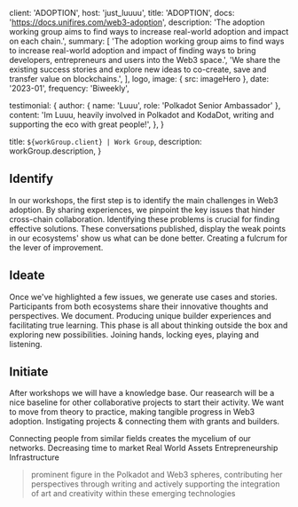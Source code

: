 
client: 'ADOPTION',
host: 'just_luuuu',
title: 'ADOPTION',
docs: 'https://docs.unifires.com/web3-adoption',
description:
'The adoption working group aims to find ways to increase real-world adoption and impact on each chain.',
summary: [
'The adoption working group aims to find ways to increase real-world adoption and impact of finding ways to bring developers, entrepreneurs and users into the Web3 space.',
'We share the existing success stories and explore new ideas to co-create, save and transfer value on blockchains.',
],
logo,
image: { src: imageHero },
date: '2023-01',
frequency: 'Biweekly',

testimonial: {
author: { name: 'Luuu', role: 'Polkadot Senior Ambassador' },
content:
'Im Luuu, heavily involved in Polkadot and KodaDot, writing and supporting the eco with great people!',
},
}

title: `${workGroup.client} | Work Group`,
description: workGroup.description,
}

## Identify

In our workshops, the first step is to identify the main challenges in Web3 adoption. By sharing experiences, we pinpoint the key issues that hinder cross-chain collaboration. Identifying these problems is crucial for finding effective solutions. These conversations published, display the weak points in our ecosystems' show us what can be done better. Creating a fulcrum for the lever of improvement.

## Ideate

Once we've highlighted a few issues, we generate use cases and stories. Participants from both ecosystems share their innovative thoughts and perspectives. We document. Producing unique builder experiences and facilitating true learning. This phase is all about thinking outside the box and exploring new possibilities. Joining hands, locking eyes, playing and listening.

## Initiate

After workshops we will have a knowledge base. Our reasearch will be a nice baseline for other collaborative projects to start their activity. We want to move from theory to practice, making tangible progress in Web3 adoption. Instigating projects & connecting them with grants and builders.

Connecting people from similar fields creates the mycelium of our networks.
<TagList>
<TagListItem>Decreasing time to market</TagListItem>
<TagListItem>Real World Assets</TagListItem>
<TagListItem>Entrepreneurship</TagListItem>
<TagListItem>Infrastructure</TagListItem>
</TagList>

<Blockquote
  author={{ name: 'just_luuuu', role: 'Polkadot Senior Ambassador' }}
  image={{ src: headshot }}
>
prominent figure in the Polkadot and Web3 spheres, contributing her perspectives through writing and actively supporting the integration of art and creativity within these emerging technologies
</Blockquote>
